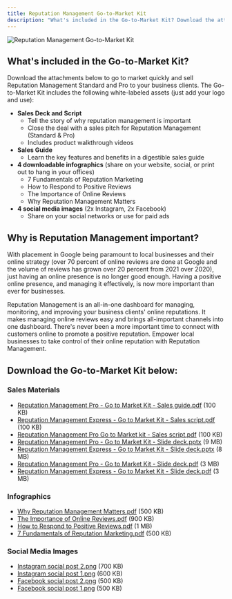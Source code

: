 ```yaml
---
title: Reputation Management Go-to-Market Kit
description: "What's included in the Go-to-Market Kit? Download the attachments below to go to market quickly and sell Reputation Management Standard..."
---
```


![Reputation Management Go-to-Market Kit](./img/go-to-market-kit-banner.jpg)

## What's included in the Go-to-Market Kit?

Download the attachments below to go to market quickly and sell Reputation Management Standard and Pro to your business clients. The Go-to-Market Kit includes the following white-labeled assets (just add your logo and use):

- **Sales Deck and Script**
  - Tell the story of why reputation management is important
  - Close the deal with a sales pitch for Reputation Management (Standard & Pro)
  - Includes product walkthrough videos
- **Sales Guide**
  - Learn the key features and benefits in a digestible sales guide
- **4 downloadable infographics** (share on your website, social, or print out to hang in your offices)
  - 7 Fundamentals of Reputation Marketing
  - How to Respond to Positive Reviews
  - The Importance of Online Reviews
  - Why Reputation Management Matters
- **4 social media images** (2x Instagram, 2x Facebook)
  - Share on your social networks or use for paid ads

## Why is Reputation Management important?

With placement in Google being paramount to local businesses and their online strategy (over 70 percent of online reviews are done at Google and the volume of reviews has grown over 20 percent from 2021 over 2020), just having an online presence is no longer good enough. Having a positive online presence, and managing it effectively, is now more important than ever for businesses.

Reputation Management is an all-in-one dashboard for managing, monitoring, and improving your business clients' online reputations. It makes managing online reviews easy and brings all-important channels into one dashboard. There's never been a more important time to connect with customers online to promote a positive reputation. Empower local businesses to take control of their online reputation with Reputation Management.

## Download the Go-to-Market Kit below:

### Sales Materials

- [Reputation Management Pro - Go to Market Kit - Sales guide.pdf](https://support.vendasta.com/hc/en-us/article_attachments/4406961527959) (100 KB)
- [Reputation Management Express - Go to Market Kit - Sales script.pdf](https://support.vendasta.com/hc/en-us/article_attachments/4406961532695) (100 KB)
- [Reputation Management Pro Go to Market kit - Sales script.pdf](https://support.vendasta.com/hc/en-us/article_attachments/4406961533207) (100 KB)
- [Reputation Management Pro - Go to Market Kit - Slide deck.pptx](https://support.vendasta.com/hc/en-us/article_attachments/4406961536919) (9 MB)
- [Reputation Management Express - Go to Market Kit - Slide deck.pptx](https://support.vendasta.com/hc/en-us/article_attachments/4406954008983) (8 MB)
- [Reputation Management Pro - Go to Market Kit - Slide deck.pdf](https://support.vendasta.com/hc/en-us/article_attachments/4406961541143) (3 MB)
- [Reputation Management Express - Go to Market Kit - Slide deck.pdf](https://support.vendasta.com/hc/en-us/article_attachments/4406954009623) (3 MB)

### Infographics

- [Why Reputation Management Matters.pdf](https://support.vendasta.com/hc/en-us/article_attachments/4406961530263) (500 KB)
- [The Importance of Online Reviews.pdf](https://support.vendasta.com/hc/en-us/article_attachments/4406961530903) (900 KB)
- [How to Respond to Positive Reviews.pdf](https://support.vendasta.com/hc/en-us/article_attachments/4406954007831) (1 MB)
- [7 Fundamentals of Reputation Marketing.pdf](https://support.vendasta.com/hc/en-us/article_attachments/4406961532055) (500 KB)

### Social Media Images

- [Instagram social post 2.png](https://support.vendasta.com/hc/en-us/article_attachments/4406961528471) (700 KB)
- [Instagram social post 1.png](https://support.vendasta.com/hc/en-us/article_attachments/4406961528855) (600 KB)
- [Facebook social post 2.png](https://support.vendasta.com/hc/en-us/article_attachments/4406961529239) (500 KB)
- [Facebook social post 1.png](https://support.vendasta.com/hc/en-us/article_attachments/4406961529751) (500 KB)